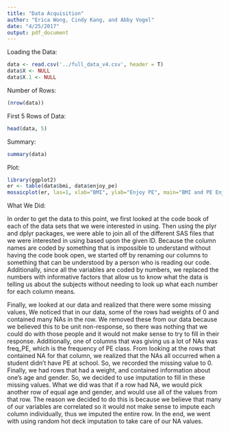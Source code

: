 ```yaml
---
title: "Data Acquisition"
author: "Erica Wong, Cindy Kang, and Abby Vogel"
date: "4/25/2017"
output: pdf_document
---
```


Loading the Data:
```r
data <- read.csv('../full_data_v4.csv', header = T)
data$X <- NULL
data$X.1 <- NULL
```

Number of Rows:
```r
(nrow(data))
```

First 5 Rows of Data:
```r
head(data, 5)
```

Summary:
```r
summary(data)
```

Plot:
```r
library(ggplot2)
er <- table(data$bmi, data$enjoy_pe)
mosaicplot(er, las=1, xlab="BMI", ylab="Enjoy PE", main="BMI and PE Enjoyment")
```

What We Did:

In order to get the data to this point, we first looked at the code book of each of the data sets that we were interested in using. Then using the plyr and dplyr packages, we were able to join all of the different SAS files that we were interested in using based upon the given ID. Because the column names are coded by something that is impossible to understand without having the code book open, we started off by renaming our columns to something that can be understood by a person who is reading our code. Additionally, since all the variables are coded by numbers, we replaced the numbers with informative factors that allow us to know what the data is telling us about the subjects without needing to look up what each number for each column means.

Finally, we looked at our data and realized that there were some missing values, We noticed that in our data, some of the rows had weights of 0 and contained many NAs in the row. We removed these from our data because we believed this to be unit non-response, so there was nothing that we could do with those people and it would not make sense to try to fill in their response. Additionally, one of columns that was giving us a lot of NAs was freq_PE, which is the frequency of PE class. From looking at the rows that contained NA for that column, we realized that the NAs all occurred when a student didn't have PE at school. So, we recorded the missing value to 0. Finally, we had rows that had a weight, and contained information about one's age and gender. So, we decided to use imputation to fill in these missing values. What we did was that if a row had NA, we would pick another row of equal age and gender, and would use all of the values from that row. The reason we decided to do this is because we believe that many of our variables are correlated so it would not make sense to impute each column individually, thus we imputed the entire row. In the end, we went with using random hot deck imputation to take care of our NA values. 